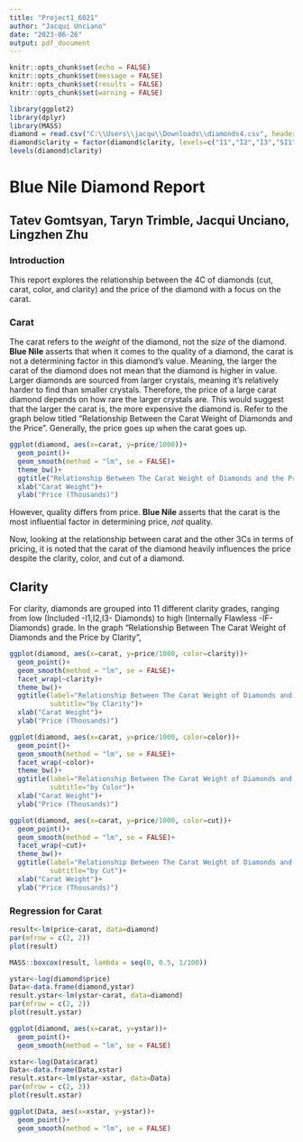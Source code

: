 ---
title: "Project1_6021"
author: "Jacqui Unciano"
date: "2023-06-26"
output: pdf_document
---

```{r setup, include=FALSE}
knitr::opts_chunk$set(echo = FALSE)
knitr::opts_chunk$set(message = FALSE)
knitr::opts_chunk$set(results = FALSE)
knitr::opts_chunk$set(warning = FALSE)
```
```{r}
library(ggplot2)
library(dplyr)
library(MASS)
diamond = read.csv("C:\\Users\\jacqu\\Downloads\\diamonds4.csv", header=TRUE)
diamond$clarity = factor(diamond$clarity, levels=c("I1","I2","I3","SI1","SI2","VS1","VS2","VVS1","VVS2","IF","FL"))
levels(diamond$clarity)
```

# Blue Nile Diamond Report
## Tatev Gomtsyan, Taryn Trimble, Jacqui Unciano, Lingzhen Zhu

### Introduction
This report explores the relationship between the 4C of diamonds (cut, carat, color, 
and clarity) and the price of the diamond with a focus on the carat. 

### Carat 
The carat refers to the *weight* of the diamond, not the *size* of the diamond. 
**Blue Nile** asserts that when it comes to the quality of a diamond, the carat 
is not a determining factor in this diamond's value. Meaning, the larger the carat 
of the diamond does not mean that the diamond is higher in value. Larger diamonds 
are sourced from larger crystals, meaning it's relatively harder to find than smaller 
crystals. Therefore, the price of a large carat diamond depends on how rare the larger 
crystals are. This would suggest that the larger the carat is, the more expensive the 
diamond is. Refer to the graph below titled "Relationship Between the Carat Weight of
Diamonds and the Price". Generally, the price goes up when the carat goes up.
```{r}
ggplot(diamond, aes(x=carat, y=price/1000))+
  geom_point()+
  geom_smooth(method = "lm", se = FALSE)+
  theme_bw()+
  ggtitle("Relationship Between The Carat Weight of Diamonds and the Price")+
  xlab("Carat Weight")+
  ylab("Price (Thousands)")
```
However, quality differs from price. **Blue Nile** asserts that the carat is the most 
influential factor in determining price, *not* quality. 

Now, looking at the relationship between carat and the other 3Cs in terms of pricing, it 
is noted that the carat of the diamond heavily influences the price despite the clarity, 
color, and cut of a diamond. 

## Clarity
For clarity, diamonds are grouped into 11 different clarity grades, ranging from low 
(Included -I1,I2,I3- Diamonds) to high (Internally Flawless -IF- Diamonds) grade. In the 
graph "Relationship Between The Carat Weight of Diamonds and the Price by Clarity", 

```{r}
ggplot(diamond, aes(x=carat, y=price/1000, color=clarity))+
  geom_point()+
  geom_smooth(method = "lm", se = FALSE)+
  facet_wrap(~clarity)+
  theme_bw()+
  ggtitle(label="Relationship Between The Carat Weight of Diamonds and the Price",
          subtitle="by Clarity")+
  xlab("Carat Weight")+
  ylab("Price (Thousands)")
```
```{r}
ggplot(diamond, aes(x=carat, y=price/1000, color=color))+
  geom_point()+
  geom_smooth(method = "lm", se = FALSE)+
  facet_wrap(~color)+
  theme_bw()+
  ggtitle(label="Relationship Between The Carat Weight of Diamonds and the Price",
          subtitle="by Color")+
  xlab("Carat Weight")+
  ylab("Price (Thousands)")
```
```{r}
ggplot(diamond, aes(x=carat, y=price/1000, color=cut))+
  geom_point()+
  geom_smooth(method = "lm", se = FALSE)+
  facet_wrap(~cut)+
  theme_bw()+
  ggtitle(label="Relationship Between The Carat Weight of Diamonds and the Price",
          subtitle="by Cut")+
  xlab("Carat Weight")+
  ylab("Price (Thousands)")
```



### Regression for Carat
```{r}
result<-lm(price~carat, data=diamond)
par(mfrow = c(2, 2))
plot(result)
```
```{r}
MASS::boxcox(result, lambda = seq(0, 0.5, 1/100))
```
```{r}
ystar<-log(diamond$price)
Data<-data.frame(diamond,ystar)
result.ystar<-lm(ystar~carat, data=diamond)
par(mfrow = c(2, 2))
plot(result.ystar)
```
```{r}
ggplot(diamond, aes(x=carat, y=ystar))+
  geom_point()+
  geom_smooth(method = "lm", se = FALSE)
```
```{r}
xstar<-log(Data$carat)
Data<-data.frame(Data,xstar)
result.xstar<-lm(ystar~xstar, data=Data)
par(mfrow = c(2, 2))
plot(result.xstar)
```
```{r}
ggplot(Data, aes(x=xstar, y=ystar))+
  geom_point()+
  geom_smooth(method = "lm", se = FALSE)
```